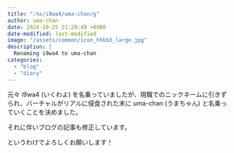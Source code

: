 ```yaml
---
title: ":%s/i9wa4/uma-chan/g"
author: uma-chan
date: 2024-10-25 21:29:49 +0900
date-modified: last-modified
image: "/assets/common/icon_hhkb3_large.jpg"
description: |
  Renaming i9wa4 to uma-chan
categories:
  - "blog"
  - "diary"
---
```


元々 i9wa4 (いくわよ) を名乗っていましたが、現職でのニックネームに引きずられ、バーチャルがリアルに侵食された末に uma-chan (うまちゃん) と名乗っていくことを決めました。

それに伴いブログの記事も修正しています。

というわけでよろしくお願いします！
